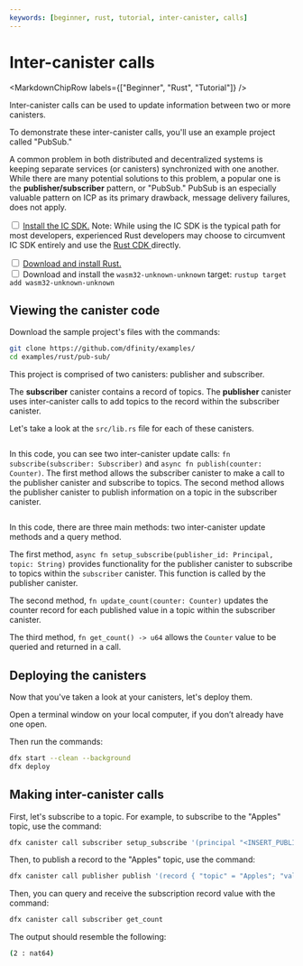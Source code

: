 ```yaml
---
keywords: [beginner, rust, tutorial, inter-canister, calls]
---
```



# Inter-canister calls

<MarkdownChipRow labels={["Beginner", "Rust", "Tutorial"]} />

Inter-canister calls can be used to update information between two or more canisters.

To demonstrate these inter-canister calls, you'll use an example project called "PubSub."

A common problem in both distributed and decentralized systems is keeping separate services (or canisters) synchronized with one another. While there are many potential solutions to this problem, a popular one is the **publisher/subscriber** pattern, or "PubSub." PubSub is an especially valuable pattern on ICP as its primary drawback, message delivery failures, does not apply.

<Tabs>
<TabItem value="prereq" label="Prerequisites" default>

<input type="checkbox"/> <a href="/docs/current/building-apps/getting-started/install">Install the IC SDK.</a> Note: While using the IC SDK is the typical path for most developers, experienced Rust developers may choose to circumvent IC SDK entirely and use the <a href="https://github.com/dfinity/cdk-rs"> Rust CDK </a> directly.
<div>
</div>
<input type="checkbox"/> <a href="https://doc.rust-lang.org/book/ch01-01-installation.html">Download and install Rust.</a>
<div>
</div>
<input type="checkbox"/> Download and install the <code>wasm32-unknown-unknown</code> target: <code>rustup target add wasm32-unknown-unknown</code>
</TabItem>
</Tabs>

## Viewing the canister code

Download the sample project's files with the commands:

```bash
git clone https://github.com/dfinity/examples/
cd examples/rust/pub-sub/
```

This project is comprised of two canisters: publisher and subscriber.

The **subscriber** canister contains a record of topics. The **publisher** canister uses inter-canister calls to add topics to the record within the subscriber canister.

Let's take a look at the `src/lib.rs` file for each of these canisters.

```rust file=../../../../specifications/samples/rust/pub-sub/src/publisher/src/lib.rs
```

In this code, you can see two inter-canister update calls: `fn subscribe(subscriber: Subscriber)` and `async fn publish(counter: Counter)`. The first method allows the subscriber canister to make a call to the publisher canister and subscribe to topics. The second method allows the publisher canister to publish information on a topic in the subscriber canister.

```rust file=../../../../specifications/samples/rust/pub-sub/src/subscriber/src/lib.rs
```

In this code, there are three main methods: two inter-canister update methods and a query method.

The first method, `async fn setup_subscribe(publisher_id: Principal, topic: String)` provides functionality for the publisher canister to subscribe to topics within the `subscriber` canister. This function is called by the publisher canister.

The second method, `fn update_count(counter: Counter)` updates the counter record for each published value in a topic within the subscriber canister.

The third method, `fn get_count() -> u64` allows the `Counter` value to be queried and returned in a call.

## Deploying the canisters

Now that you've taken a look at your canisters, let's deploy them.

Open a terminal window on your local computer, if you don’t already have one open.

Then run the commands:

```bash
dfx start --clean --background
dfx deploy
```

## Making inter-canister calls

First, let's subscribe to a topic. For example, to subscribe to the "Apples" topic, use the command:

```bash
dfx canister call subscriber setup_subscribe '(principal "<INSERT_PUBLISHER_PRINCIPAL_HERE>", "Apples")'
```

Then, to publish a record to the "Apples" topic, use the command:

```bash
dfx canister call publisher publish '(record { "topic" = "Apples"; "value" = 2 })'
```

Then, you can query and receive the subscription record value with the command:

```bash
dfx canister call subscriber get_count
```

The output should resemble the following:

```bash
(2 : nat64)
```